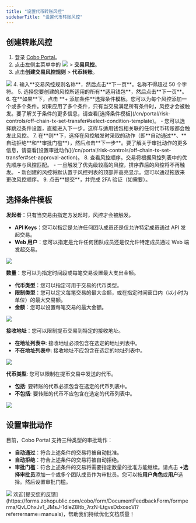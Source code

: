 ```yaml
---
title: "设置代币转账风控"
sidebarTitle: "设置代币转账风控"
---
```


## 创建转账风控
1. 登录 [Cobo Portal](https://portal.cobo.com/login)。
2. 点击左侧主菜单中的 <img src="/cn/images/common/wallets_icon_cn.svg" className="icon"/> > **交易风控**。
3. 点击**创建交易风控规则** > **代币转账**。
<img src="/cn/images/risk-controls/create_policy_cn.png" className="screenshot_full_screen"/>
4. 输入**交易风控规则名称**，然后点击**下一页**。名称不得超过 50 个字符。
5. 选择您要创建的风控所适用的所有**适用钱包**，然后点击**下一页**。
6. 在**如果**下，点击 **+ 添加条件**选择条件模板。您可以为每个风控添加一个或多个条件。如果应用了多个条件，只有当交易满足所有条件时，风控才会被触发。要了解关于条件的更多信息，请查看[选择条件模板](/cn/portal/risk-controls/off-chain-tx-set-transfer#select-condition-template)。
   - 您可以选择跳过条件设置，直接进入下一步。这样与适用钱包相关联的任何代币转账都会触发此风控。
7. 在**则**下，选择在风控触发时采取的动作（即**自动通过**、**自动拒绝**和**审批门槛**），然后点击**下一步**。要了解关于审批动作的更多信息，请查看[设置审批动作](/cn/portal/risk-controls/off-chain-tx-set-transfer#set-approval-action)。
8. 查看风控顺序。交易将根据风控列表中的优先顺序与风控匹配。
   - 一旦触发了优先级较高的风控，排序靠后的风控将不再触发。
   - 新创建的风控将默认置于风控列表的顶部并高亮显示。您可以通过拖放来更改风控顺序。
9. 点击**提交**，并完成 2FA 验证（如需要）。


## 选择条件模板<a id="select-condition-template"></a>

**发起者**：只有当交易由指定方发起时，风控才会被触发。
- **API Keys**：您可以指定是允许任何团队成员还是仅允许特定成员通过 API 发起交易。
- **Web 用户**：您可以指定是允许任何团队成员还是仅允许特定成员通过 Web 端发起交易。
<img src="/cn/images/risk-controls/initiator1.png" className="screenshot_full_screen"/>

**数量**：您可以为指定时间段或每笔交易设置最大支出金额。
- **代币类型**：您可以指定可用于交易的代币类型。
- **限制类型**：您可以定义每笔交易的最大金额，或在指定时间窗口内（以小时为单位）的最大交易额。
- **金额**：您可以设置每笔交易的最大金额。
<img src="/cn/images/risk-controls/spending-limits-cn.png" className="screenshot_full_screen"/>

**接收地址**：您可以限制提币交易到特定的接收地址。
- **在地址列表中**: 接收地址必须包含在选定的地址列表中。
- **不在地址列表中**:  接收地址不应包含在选定的地址列表中。
<img src="/cn/images/risk-controls/receiving-address-cn.png" className="screenshot_full_screen"/>

**代币类型**: 您可以限制在提币交易中发送的代币。
- **包括**: 要转账的代币必须包含在选定的代币列表中。
- **不包括**: 要转账的代币不应包含在选定的代币列表中。
<img src="/cn/images/risk-controls/token-limits-cn.png" className="screenshot_full_screen"/>

## 设置审批动作<a id="set-approval-action"></a>
目前，Cobo Portal 支持三种类型的审批动作：
- **自动通过**：符合上述条件的交易将被自动批准。
- **自动拒绝**：符合上述条件的交易将被自动拒绝。
- **审批门槛**：符合上述条件的交易将需要指定数量的批准方能继续。请点击 **+选择审批员**添加一个或多个团队成员作为审批员。您可以按**用户角色**或**用户**选择。然后设置审批门槛。
<img src="/cn/images/risk-controls/approval-action-cn.png" className="screenshot_full_screen"/>
<Tip>欢迎[提交您的反馈](https://forms.zohopublic.com/cobo/form/DocumentFeedbackForm/formperma/QvLOhxJv1_JMsJ-1dleZ8Itb_7rzN-LtgvsDdxosoVI?referrername=manuals)，帮助我们持续优化文档质量！</Tip>